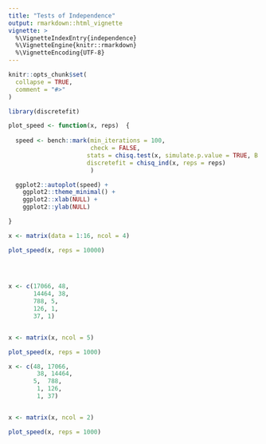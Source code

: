 ```yaml
---
title: "Tests of Independence"
output: rmarkdown::html_vignette
vignette: >
  %\VignetteIndexEntry{independence}
  %\VignetteEngine{knitr::rmarkdown}
  %\VignetteEncoding{UTF-8}
---
```


```r
knitr::opts_chunk$set(
  collapse = TRUE,
  comment = "#>"
)
```

```r
library(discretefit)

plot_speed <- function(x, reps)  {
  
  speed <- bench::mark(min_iterations = 100, 
                       check = FALSE,
                      stats = chisq.test(x, simulate.p.value = TRUE, B = reps),
                      discretefit = chisq_ind(x, reps = reps)
                       )

  ggplot2::autoplot(speed) +
    ggplot2::theme_minimal() +
    ggplot2::xlab(NULL) +
    ggplot2::ylab(NULL) 

}
```


```r
x <- matrix(data = 1:16, ncol = 4)

plot_speed(x, reps = 10000)

 
 
```

```r
x <- c(17066, 48, 
       14464, 38,
       788, 5,
       126, 1,
       37, 1)


x <- matrix(x, ncol = 5)

plot_speed(x, reps = 1000)

```

```r
x <- c(48, 17066, 
        38, 14464,
       5,  788,
        1, 126,
        1, 37)


x <- matrix(x, ncol = 2)

plot_speed(x, reps = 1000)

```
